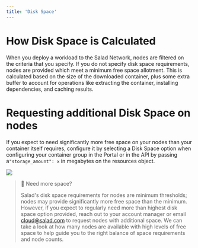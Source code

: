 ```yaml
---
title: 'Disk Space'
---
```


# How Disk Space is Calculated

When you deploy a workload to the Salad Network, nodes are filtered on the criteria that you specify. If you do not
specify disk space requirements, nodes are provided which meet a minimum free space allotment. This is calculated based
on the size of the downloaded container, plus some extra buffer to account for operations like extracting the container,
installing dependencies, and caching results.

# Requesting additional Disk Space on nodes

If you expect to need significantly more free space on your nodes than your container itself requires, configure it by
selecting a Disk Space option when configuring your container group in the Portal or in the API by passing
a`"storage_amount": x` in megabytes on the resources object.

<img src="/products/sce/images/270e77f-image.png" />

> 📘 Need more space?
>
> Salad's disk space requirements for nodes are minimum thresholds; nodes may provide significantly more free space than
> the minimum. However, if you expect to regularly need more than highest disk space option provided, reach out to your
> account manager or email [cloud@salad.com](mailto:cloud@salad.com) to request nodes with additional space. We can take
> a look at how many nodes are available with high levels of free space to help guide you to the right balance of space
> requirements and node counts.
